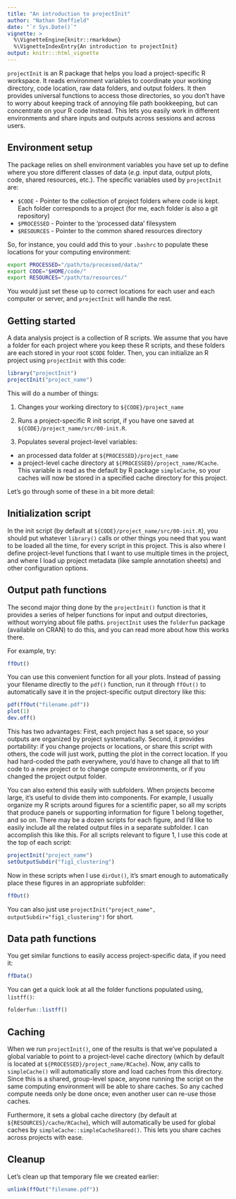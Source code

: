 ```yaml
---
title: "An introduction to projectInit"
author: "Nathan Sheffield"
date: "`r Sys.Date()`"
vignette: >
  %\VignetteEngine{knitr::rmarkdown}
  %\VignetteIndexEntry{An introduction to projectInit}
output: knitr:::html_vignette
---
```


`projectInit` is an R package that helps you load a project-specific R workspace. It reads environment variables to coordinate your working directory, code location, raw data folders, and output folders. It then provides universal functions to access those directories, so you don't have to worry about keeping track of annoying file path bookkeeping, but can concentrate on your R code instead. This lets you easily work in different environments and share inputs and outputs across sessions and across users.

## Environment setup

The package relies on shell environment variables you have set up to define where you store different classes of data (*e.g.* input data, output plots, code, shared resources, etc.).  The specific variables used by `projectInit` are:

- `$CODE` - Pointer to the collection of project folders where code is kept. Each folder corresponds to a project (for me, each folder is also a git repository)
- `$PROCESSED` - Pointer to the 'processed data' filesystem
- `$RESOURCES` - Pointer to the common shared resources directory

So, for instance, you could add this to your `.bashrc` to populate these locations for your computing environment:

```bash
export PROCESSED="/path/to/processed/data/"
export CODE="$HOME/code/"
export RESOURCES="/path/to/resources/"
```

You would just set these up to correct locations for each user and each computer or server, and `projectInit` will handle the rest.

## Getting started

A data analysis project is a collection of R scripts. We assume that you have a folder for each project where you keep these R scripts, and these folders are each stored in your root `$CODE` folder. Then, you can initialize an R project using `projectInit` with this code:

```r
library("projectInit")
projectInit("project_name")
```

This will do a number of things:

1. Changes your working directory to `${CODE}/project_name`

2. Runs a project-specific R init script, if you have one saved at `${CODE}/project_name/src/00-init.R`.

3. Populates several project-level variables:
- an processed data folder at `${PROCESSED}/project_name`
- a project-level cache directory at `${PROCESSED}/project_name/RCache`. This variable is read as the default by R package `simpleCache`, so your caches will now be stored in a specified cache directory for this project.

Let's go through some of these in a bit more detail:


## Initialization script

In the init script (by default at `${CODE}/project_name/src/00-init.R`), you should put whatever `library()` calls or other things you need that you want to be loaded all the time, for every script in this project. This is also where I define project-level functions that I want to use multiple times in the project, and where I load up project metadata (like sample annotation sheets) and other configuration options.


## Output path functions

The second major thing done by the `projectInit()` function is that it provides a series of helper functions for input and output directories, without worrying about file paths. `projectInit` uses the `folderfun` package (available on CRAN) to do this, and you can read more about how this works there.

For example, try:

```r
ffOut()
```

You can use this convenient function for all your plots. Instead of passing your filename directly to the `pdf()` function, run it through `ffOut()` to automatically save it in the project-specific output directory like this:

```r
pdf(ffOut("filename.pdf"))
plot(1)
dev.off()
```

This has two advantages: First, each project has a set space, so your outputs are organized by project systematically. Second, it provides portability: if you change projects or locations, or share this script with others, the code will just work, putting the plot in the correct location. If you had hard-coded the path everywhere, you'd have to change all that to lift code to a new project or to change compute environments, or if you changed the project output folder.

You can also extend this easily with subfolders. When projects become large, it's useful to divide them into components. For example, I usually organize my R scripts around figures for a scientific paper, so all my scripts that produce panels or supporting information for figure 1 belong together, and so on. There may be a dozen scripts for each figure, and I'd like to easily include all the related output files in a separate subfolder. I can accomplish this like this. For all scripts relevant to figure 1, I use this code at the top of each script:


```r
projectInit("project_name")
setOutputSubdir("fig1_clustering")
```

Now in these scripts when I use `dirOut()`, it's smart enough to automatically place these figures in an appropriate subfolder:

```r
ffOut()
```

You can also just use `projectInit("project_name", outputSubdir="fig1_clustering")` for short.

## Data path functions

You get similar functions to easily access project-specific data, if you need it:

```r
ffData()
```

You can get a quick look at all the folder functions populated using, `listff()`:

```r
folderfun::listff()
```


## Caching

When we run `projectInit()`, one of the results is that we've populated a global variable to point to a project-level cache directory (which by default is located at `${PROCESSED}/project_name/RCache`). Now, any calls to `simpleCache()` will automatically store and load caches from this directory. Since this is a shared, group-level space, anyone running the script on the same computing environment will be able to share caches. So any cached compute needs only be done once; even another user can re-use those caches.

Furthermore, it sets a global cache directory (by default at `${RESOURCES}/cache/RCache`), which will automatically be used for global caches by `simpleCache::simpleCacheShared()`. This lets you share caches across projects with ease.

## Cleanup

Let's clean up that temporary file we created earlier:

```r
unlink(ffOut("filename.pdf"))
```
